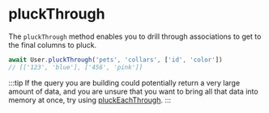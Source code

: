 # pluckThrough

The `pluckThrough` method enables you to drill through associations to get to the final columns to pluck.

```ts
await User.pluckThrough('pets', 'collars', ['id', 'color'])
// [['123', 'blue'], ['456', 'pink']]
```

:::tip
If the query you are building could potentially return a very large amount of data, and you are unsure that you want to bring all that data into memory at once, try using [pluckEachThrough](/docs/models/querying/pluckEachThrough).
:::
